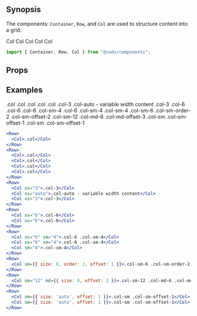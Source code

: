 
## Synopsis

The components: `Container`, `Row`, and `Col` are used to structure content into a grid.

<DemoCard>
  <div>
    <Row>
      <Col sm="6">
        <Card className="p-2">Col</Card>
      </Col>
      <Col sm="6">
        <Card className="p-2">Col</Card>
      </Col>
    </Row>
    <Row>
      <Col sm="3">
        <Card className="p-2 mb-0">Col</Card>
      </Col>
      <Col sm="6">
        <Card className="p-2 mb-0">Col</Card>
      </Col>
      <Col sm="3">
        <Card className="p-2 mb-0">Col</Card>
      </Col>
    </Row>
  </div>
</DemoCard>

```jsx
import { Container, Row, Col } from "@cwds/components";
```

<!-- ## Usage Guidelines

@TODO -->

## Props

<PropTable docgen={Docgen.Container} />

<PropTable docgen={Docgen.Row} />

<PropTable docgen={Docgen.Col} />

## Examples

<div>
  <Row>
    <Col>
      <Card className="p-2">.col</Card>
    </Col>
  </Row>
  <Row>
    <Col>
      <Card className="p-2">.col</Card>
    </Col>
    <Col>
      <Card className="p-2">.col</Card>
    </Col>
    <Col>
      <Card className="p-2">.col</Card>
    </Col>
    <Col>
      <Card className="p-2">.col</Card>
    </Col>
  </Row>
  <Row>
    <Col xs="3">
      <Card className="p-2">.col-3</Card>
    </Col>
    <Col xs="auto">
      <Card className="p-2">.col-auto - variable width content</Card>
    </Col>
    <Col xs="3">
      <Card className="p-2">.col-3</Card>
    </Col>
  </Row>
  <Row>
    <Col xs="6">
      <Card className="p-2">.col-6</Card>
    </Col>
    <Col xs="6">
      <Card className="p-2">.col-6</Card>
    </Col>
  </Row>
  <Row>
    <Col xs="6" sm="4">
      <Card className="p-2">.col-6 .col-sm-4</Card>
    </Col>
    <Col xs="6" sm="4">
      <Card className="p-2">.col-6 .col-sm-4</Card>
    </Col>
    <Col sm="4">
      <Card className="p-2">.col-sm-4</Card>
    </Col>
  </Row>
  <Row>
    <Col sm={{ size: 6, order: 2, offset: 1 }}>
      <Card className="p-2">.col-sm-6 .col-sm-order-2 .col-sm-offset-2</Card>
    </Col>
  </Row>
  <Row>
    <Col sm="12" md={{ size: 8, offset: 2 }}>
      <Card className="p-2">.col-sm-12 .col-md-6 .col-md-offset-3</Card>
    </Col>
  </Row>
  <Row>
    <Col sm={{ size: "auto", offset: 1 }}>
      <Card className="p-2">.col-sm .col-sm-offset-1</Card>
    </Col>
    <Col sm={{ size: "auto", offset: 1 }}>
      <Card className="p-2">.col-sm .col-sm-offset-1</Card>
    </Col>
  </Row>
</div>

```jsx
<Row>
  <Col>.col</Col>
</Row>
<Row>
  <Col>.col</Col>
  <Col>.col</Col>
  <Col>.col</Col>
  <Col>.col</Col>
</Row>
<Row>
  <Col xs="3">.col-3</Col>
  <Col xs="auto">.col-auto - variable width content</Col>
  <Col xs="3">.col-3</Col>
</Row>
<Row>
  <Col xs="6">.col-6</Col>
  <Col xs="6">.col-6</Col>
</Row>
<Row>
  <Col xs="6" sm="4">.col-6 .col-sm-4</Col>
  <Col xs="6" sm="4">.col-6 .col-sm-4</Col>
  <Col sm="4">.col-sm-4</Col>
</Row>
<Row>
  <Col sm={{ size: 6, order: 2, offset: 1 }}>.col-sm-6 .col-sm-order-2 .col-sm-offset-2</Col>
</Row>
<Row>
  <Col sm="12" md={{ size: 8, offset: 2 }}>.col-sm-12 .col-md-6 .col-md-offset-3</Col>
</Row>
<Row>
  <Col sm={{ size: 'auto', offset: 1 }}>.col-sm .col-sm-offset-1</Col>
  <Col sm={{ size: 'auto', offset: 1 }}>.col-sm .col-sm-offset-1</Col>
</Row>
```

<!-- ## Props

@TODO

### Patterns

@TODO

### Components

@TODO -->
